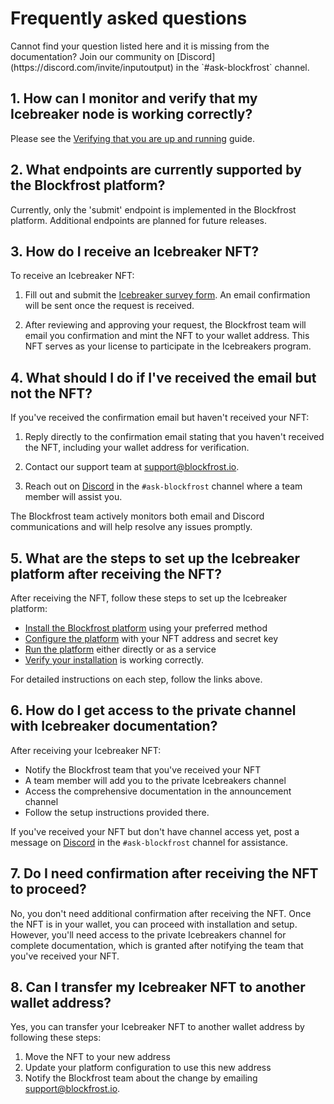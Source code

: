 
# Frequently asked questions

<Callout>
  Cannot find your question listed here and it is missing from the
  documentation? Join our community on
  [Discord](https://discord.com/invite/inputoutput) in the `#ask-blockfrost`
  channel.
</Callout>

## 1. How can I monitor and verify that my Icebreaker node is working correctly?

Please see the [Verifying that you are up and running](/installation/verification) guide.

## 2. What endpoints are currently supported by the Blockfrost platform?

Currently, only the 'submit' endpoint is implemented in the Blockfrost platform. Additional endpoints are planned for future releases.

## 3. How do I receive an Icebreaker NFT?

To receive an Icebreaker NFT:

1. Fill out and submit the [Icebreaker survey form](https://blockfrost.typeform.com/icebreakers). An email confirmation will be sent once the request is received.

2. After reviewing and approving your request, the Blockfrost team will email you confirmation and mint the NFT to your wallet address. This NFT serves as your license to participate in the Icebreakers program.

## 4. What should I do if I've received the email but not the NFT?

If you've received the confirmation email but haven't received your NFT:

1. Reply directly to the confirmation email stating that you haven't received the NFT, including your wallet address for verification.

2. Contact our support team at support@blockfrost.io.

3. Reach out on [Discord](https://discord.com/invite/inputoutput) in the `#ask-blockfrost` channel where a team member will assist you.

The Blockfrost team actively monitors both email and Discord communications and will help resolve any issues promptly.

## 5. What are the steps to set up the Icebreaker platform after receiving the NFT?

After receiving the NFT, follow these steps to set up the Icebreaker platform:

- [Install the Blockfrost platform](/installation/installers) using your preferred method
- [Configure the platform](/usage/configuration) with your NFT address and secret key
- [Run the platform](/usage/cli) either directly or as a service
- [Verify your installation](/installation/verification) is working correctly.

For detailed instructions on each step, follow the links above.

## 6. How do I get access to the private channel with Icebreaker documentation?

After receiving your Icebreaker NFT:

- Notify the Blockfrost team that you've received your NFT
- A team member will add you to the private Icebreakers channel
- Access the comprehensive documentation in the announcement channel
- Follow the setup instructions provided there.

If you've received your NFT but don't have channel access yet, post a message on [Discord](https://discord.com/invite/inputoutput) in the `#ask-blockfrost` channel for assistance.

## 7. Do I need confirmation after receiving the NFT to proceed?

No, you don't need additional confirmation after receiving the NFT.
Once the NFT is in your wallet, you can proceed with installation and setup.
However, you'll need access to the private Icebreakers channel for complete documentation, which is granted after notifying the team that you've received your NFT.

## 8. Can I transfer my Icebreaker NFT to another wallet address?

Yes, you can transfer your Icebreaker NFT to another wallet address by following these steps:

1. Move the NFT to your new address
2. Update your platform configuration to use this new address
3. Notify the Blockfrost team about the change by emailing support@blockfrost.io.
